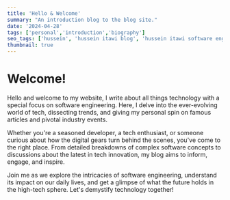```yaml
---
title: 'Hello & Welcome'
summary: "An introduction blog to the blog site."
date: '2024-04-28'
tags: ['personal','introduction','biography']
seo_tags: ['hussein', 'hussein itawi blog', 'hussein itawi software engineer']
thumbnail: true
---
```


# Welcome!

Hello and welcome to my website, I write about all things technology with a special focus on software engineering. Here, I delve into the ever-evolving world of tech, dissecting trends, and giving my personal spin on famous articles and pivotal industry events.

Whether you're a seasoned developer, a tech enthusiast, or someone curious about how the digital gears turn behind the scenes, you've come to the right place. From detailed breakdowns of complex software concepts to discussions about the latest in tech innovation, my blog aims to inform, engage, and inspire.

Join me as we explore the intricacies of software engineering, understand its impact on our daily lives, and get a glimpse of what the future holds in the high-tech sphere. Let's demystify technology together!

